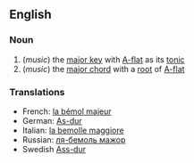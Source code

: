 ==English==
===Noun===
# (''music'') the [[major key]] with [[A-flat]] as its [[tonic]]
# (''music'') the [[major chord]] with a [[root]] of [[A-flat]]

===Translations===
*French: [[la bémol majeur]]
*German: [[As-dur]]
*Italian: [[la bemolle maggiore]]
*Russian: [[ля-бемоль мажор]]
*Swedish [[Ass-dur]]